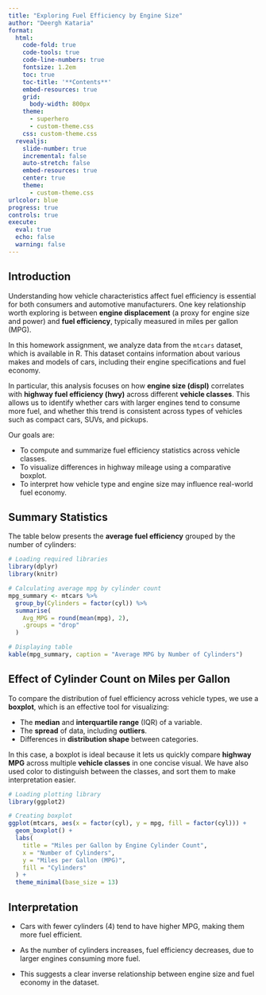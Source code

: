 ```yaml
---
title: "Exploring Fuel Efficiency by Engine Size"
author: "Deergh Kataria"
format:
  html:
    code-fold: true
    code-tools: true
    code-line-numbers: true
    fontsize: 1.2em
    toc: true
    toc-title: '**Contents**'
    embed-resources: true
    grid:
      body-width: 800px
    theme: 
      - superhero
      - custom-theme.css
    css: custom-theme.css
  revealjs: 
    slide-number: true
    incremental: false
    auto-stretch: false
    embed-resources: true
    center: true
    theme:
      - custom-theme.css
urlcolor: blue
progress: true
controls: true
execute: 
  eval: true
  echo: false
  warning: false
---
```


## Introduction

Understanding how vehicle characteristics affect fuel efficiency is essential for both consumers and automotive manufacturers. One key relationship worth exploring is between **engine displacement** (a proxy for engine size and power) and **fuel efficiency**, typically measured in miles per gallon (MPG). 

In this homework assignment, we analyze data from the `mtcars` dataset, which is available in R. This dataset contains information about various makes and models of cars, including their engine specifications and fuel economy.

In particular, this analysis focuses on how **engine size (displ)** correlates with **highway fuel efficiency (hwy)** across different **vehicle classes**. This allows us to identify whether cars with larger engines tend to consume more fuel, and whether this trend is consistent across types of vehicles such as compact cars, SUVs, and pickups.

Our goals are:

- To compute and summarize fuel efficiency statistics across vehicle classes.
- To visualize differences in highway mileage using a comparative boxplot.
- To interpret how vehicle type and engine size may influence real-world fuel economy.


## Summary Statistics

The table below presents the **average fuel efficiency** grouped by the number of cylinders:

```r
# Loading required libraries
library(dplyr)
library(knitr)

# Calculating average mpg by cylinder count
mpg_summary <- mtcars %>%
  group_by(Cylinders = factor(cyl)) %>%
  summarise(
    Avg_MPG = round(mean(mpg), 2),
    .groups = "drop"
  )

# Displaying table
kable(mpg_summary, caption = "Average MPG by Number of Cylinders")
```

## Effect of Cylinder Count on Miles per Gallon

To compare the distribution of fuel efficiency across vehicle types, we use a **boxplot**, which is an effective tool for visualizing:

- The **median** and **interquartile range** (IQR) of a variable.
- The **spread** of data, including **outliers**.
- Differences in **distribution shape** between categories.

In this case, a boxplot is ideal because it lets us quickly compare **highway MPG** across multiple **vehicle classes** in one concise visual. We have also used color to distinguish between the classes, and sort them to make interpretation easier.

```r
# Loading plotting library
library(ggplot2)

# Creating boxplot
ggplot(mtcars, aes(x = factor(cyl), y = mpg, fill = factor(cyl))) +
  geom_boxplot() +
  labs(
    title = "Miles per Gallon by Engine Cylinder Count",
    x = "Number of Cylinders",
    y = "Miles per Gallon (MPG)",
    fill = "Cylinders"
  ) +
  theme_minimal(base_size = 13)
```

## Interpretation

-   Cars with fewer cylinders (4) tend to have higher MPG, making them more fuel efficient.

-   As the number of cylinders increases, fuel efficiency decreases, due to larger engines consuming more fuel.

-   This suggests a clear inverse relationship between engine size and fuel economy in the dataset.
